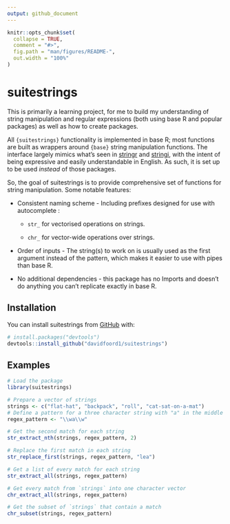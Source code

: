```yaml
---
output: github_document
---
```


<!-- README.md is generated from README.Rmd. Please edit that file -->

```r
knitr::opts_chunk$set(
  collapse = TRUE,
  comment = "#>",
  fig.path = "man/figures/README-",
  out.width = "100%"
)
```

# suitestrings

<!-- badges: start -->

<!-- badges: end -->

This is primarily a learning project, for me to build my understanding of string manipulation and regular expressions (both using base R and popular packages) as well as how to create packages.

All `{suitestrings}` functionality is implemented in base R; most functions are built as wrappers around `{base}` string manipulation functions. The interface largely mimics what's seen in [stringr](https://stringr.tidyverse.org/reference/index.html) and [stringi](https://stringi.gagolewski.com/rapi/stri_count.html), with the intent of being expressive and easily understandable in English. As such, it is set up to be used *instead* of those packages.

So, the goal of suitestrings is to provide comprehensive set of functions for string manipulation. Some notable features:

-   Consistent naming scheme - Including prefixes designed for use with autocomplete :

    -   `str_` for vectorised operations on strings.

    -   `chr_` for vector-wide operations over strings.

-   Order of inputs - The string(s) to work on is usually used as the first argument instead of the pattern, which makes it easier to use with pipes than base R.

-   No additional dependencies - this package has no Imports and doesn't do anything you can't replicate exactly in base R.

## Installation

You can install suitestrings from [GitHub](https://github.com/) with:

``` r
# install.packages("devtools")
devtools::install_github("davidfoord1/suitestrings")
```

## Examples

``` r
# Load the package
library(suitestrings)

# Prepare a vector of strings
strings <- c("flat-hat", "backpack", "roll", "cat-sat-on-a-mat")
# Define a pattern for a three character string with "a" in the middle
regex_pattern <- "\\wa\\w"

# Get the second match for each string
str_extract_nth(strings, regex_pattern, 2)

# Replace the first match in each string
str_replace_first(strings, regex_pattern, "lea")

# Get a list of every match for each string
str_extract_all(strings, regex_pattern)

# Get every match from `strings` into one character vector
chr_extract_all(strings, regex_pattern)

# Get the subset of `strings` that contain a match
chr_subset(strings, regex_pattern)
```
